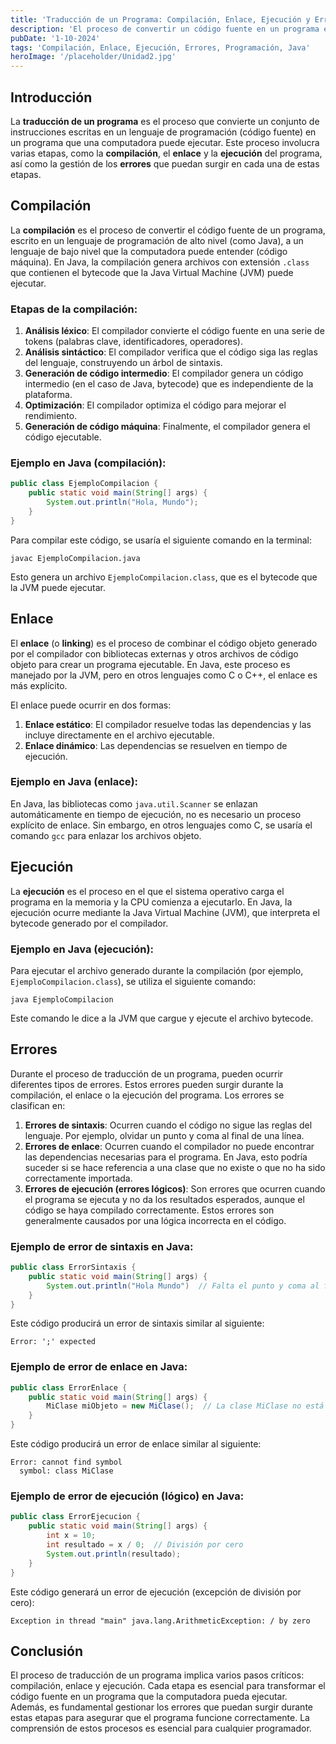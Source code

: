 ---
title: 'Traducción de un Programa: Compilación, Enlace, Ejecución y Errores'
description: 'El proceso de convertir un código fuente en un programa ejecutable'
pubDate: '1-10-2024'
tags: 'Compilación, Enlace, Ejecución, Errores, Programación, Java'
heroImage: '/placeholder/Unidad2.jpg'
---

## Introducción

La **traducción de un programa** es el proceso que convierte un conjunto de instrucciones escritas en un lenguaje de programación (código fuente) en un programa que una computadora puede ejecutar. Este proceso involucra varias etapas, como la **compilación**, el **enlace** y la **ejecución** del programa, así como la gestión de los **errores** que puedan surgir en cada una de estas etapas.

## Compilación

La **compilación** es el proceso de convertir el código fuente de un programa, escrito en un lenguaje de programación de alto nivel (como Java), a un lenguaje de bajo nivel que la computadora puede entender (código máquina). En Java, la compilación genera archivos con extensión `.class` que contienen el bytecode que la Java Virtual Machine (JVM) puede ejecutar.

### Etapas de la compilación:

1. **Análisis léxico**: El compilador convierte el código fuente en una serie de tokens (palabras clave, identificadores, operadores).
2. **Análisis sintáctico**: El compilador verifica que el código siga las reglas del lenguaje, construyendo un árbol de sintaxis.
3. **Generación de código intermedio**: El compilador genera un código intermedio (en el caso de Java, bytecode) que es independiente de la plataforma.
4. **Optimización**: El compilador optimiza el código para mejorar el rendimiento.
5. **Generación de código máquina**: Finalmente, el compilador genera el código ejecutable.

### Ejemplo en Java (compilación):

```java
public class EjemploCompilacion {
    public static void main(String[] args) {
        System.out.println("Hola, Mundo");
    }
}
```

Para compilar este código, se usaría el siguiente comando en la terminal:

```
javac EjemploCompilacion.java
```

Esto genera un archivo `EjemploCompilacion.class`, que es el bytecode que la JVM puede ejecutar.

## Enlace

El **enlace** (o **linking**) es el proceso de combinar el código objeto generado por el compilador con bibliotecas externas y otros archivos de código objeto para crear un programa ejecutable. En Java, este proceso es manejado por la JVM, pero en otros lenguajes como C o C++, el enlace es más explícito.

El enlace puede ocurrir en dos formas:

1. **Enlace estático**: El compilador resuelve todas las dependencias y las incluye directamente en el archivo ejecutable.
2. **Enlace dinámico**: Las dependencias se resuelven en tiempo de ejecución.

### Ejemplo en Java (enlace):

En Java, las bibliotecas como `java.util.Scanner` se enlazan automáticamente en tiempo de ejecución, no es necesario un proceso explícito de enlace. Sin embargo, en otros lenguajes como C, se usaría el comando `gcc` para enlazar los archivos objeto.

## Ejecución

La **ejecución** es el proceso en el que el sistema operativo carga el programa en la memoria y la CPU comienza a ejecutarlo. En Java, la ejecución ocurre mediante la Java Virtual Machine (JVM), que interpreta el bytecode generado por el compilador.

### Ejemplo en Java (ejecución):

Para ejecutar el archivo generado durante la compilación (por ejemplo, `EjemploCompilacion.class`), se utiliza el siguiente comando:

```
java EjemploCompilacion
```

Este comando le dice a la JVM que cargue y ejecute el archivo bytecode.

## Errores

Durante el proceso de traducción de un programa, pueden ocurrir diferentes tipos de errores. Estos errores pueden surgir durante la compilación, el enlace o la ejecución del programa. Los errores se clasifican en:

1. **Errores de sintaxis**: Ocurren cuando el código no sigue las reglas del lenguaje. Por ejemplo, olvidar un punto y coma al final de una línea.
2. **Errores de enlace**: Ocurren cuando el compilador no puede encontrar las dependencias necesarias para el programa. En Java, esto podría suceder si se hace referencia a una clase que no existe o que no ha sido correctamente importada.
3. **Errores de ejecución (errores lógicos)**: Son errores que ocurren cuando el programa se ejecuta y no da los resultados esperados, aunque el código se haya compilado correctamente. Estos errores son generalmente causados por una lógica incorrecta en el código.

### Ejemplo de error de sintaxis en Java:

```java
public class ErrorSintaxis {
    public static void main(String[] args) {
        System.out.println("Hola Mundo")  // Falta el punto y coma al final
    }
}
```

Este código producirá un error de sintaxis similar al siguiente:

```
Error: ';' expected
```

### Ejemplo de error de enlace en Java:

```java
public class ErrorEnlace {
    public static void main(String[] args) {
        MiClase miObjeto = new MiClase();  // La clase MiClase no está definida
    }
}
```

Este código producirá un error de enlace similar al siguiente:

```
Error: cannot find symbol
  symbol: class MiClase
```

### Ejemplo de error de ejecución (lógico) en Java:

```java
public class ErrorEjecucion {
    public static void main(String[] args) {
        int x = 10;
        int resultado = x / 0;  // División por cero
        System.out.println(resultado);
    }
}
```

Este código generará un error de ejecución (excepción de división por cero):

```
Exception in thread "main" java.lang.ArithmeticException: / by zero
```

## Conclusión

El proceso de traducción de un programa implica varios pasos críticos: compilación, enlace y ejecución. Cada etapa es esencial para transformar el código fuente en un programa que la computadora pueda ejecutar. Además, es fundamental gestionar los errores que puedan surgir durante estas etapas para asegurar que el programa funcione correctamente. La comprensión de estos procesos es esencial para cualquier programador.